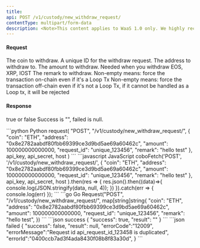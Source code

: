 ```yaml
---
title: 
api: POST /v1/custody/new_withdraw_request/ 
contentType: multipart/form-data
description: <Note>This content applies to WaaS 1.0 only. We highly recommend that you upgrade to [WaaS 2.0](/v2/guides/overview/introduction).</Note> This endpoint allows users to create a new withdraw request for a specified coin. The request requires authentication and the necessary parameters include the coin, request ID, withdraw address, and amount. Optional parameters include a memo, force_external, and force_internal. The response will contain information about the newly created withdraw request.
---
```


#### Request
<ParamField body="coin" type="String" required>The coin to withdraw.</ParamField>
<ParamField body="request_id" type="String" required>A unique ID for the withdraw request.</ParamField>
<ParamField body="address" type="String" required>The address to withdraw to.</ParamField>
<ParamField body="amount" type="Int" required>The amount to withdraw.</ParamField>
<ParamField body="memo" type="String" >Needed when you withdraw EOS, XRP, IOST</ParamField>
<ParamField body="remark" type="String" >The remark to withdraw.</ParamField>
<ParamField body="force_external" type="String" >Non-empty means: force the transaction on-chain even if it's a Loop Tx</ParamField>
<ParamField body="force_internal" type="String" >Non-empty means: force the transaction off-chain even if it's not a Loop Tx, if it cannot be handled as a Loop tx, it will be rejected</ParamField>

#### Response
<ResponseField name="success" type="bool">true or false</ResponseField>
<ResponseField name="result" type="String" >Success is "", failed is null.</ResponseField>


<RequestExample>
```python Python
request(
    "POST",
    "/v1/custody/new_withdraw_request/",
    {
        "coin": "ETH",
        "address": "0x8e2782aabdf80fbb69399ce3d9bd5ae69a60462c",
        "amount": 100000000000000,
        "request_id": "unique_123456",
        "remark": "hello test"
    },
    api_key, api_secret, host
)
```
```javascript JavaScript
coboFetch('POST', '/v1/custody/new_withdraw_request/',
        {
            "coin": "ETH",
            "address": "0x8e2782aabdf80fbb69399ce3d9bd5ae69a60462c",
            "amount": 100000000000000,
            "request_id": "unique_123456",
            "remark": "hello test"
        },
        api_key, api_secret, host
    ).then(res => {
        res.json().then((data)=>{
            console.log(JSON.stringify(data, null, 4));
        })
    }).catch(err => {
        console.log(err)
    });
```
```go Go
Request("POST", "/v1/custody/new_withdraw_request/", map[string]string{
    "coin": "ETH",
    "address": "0x8e2782aabdf80fbb69399ce3d9bd5ae69a60462c",
    "amount": 100000000000000,
    "request_id": "unique_123456",
    "remark": "hello test",
})
```
</RequestExample>

<ResponseExample>
```json success
{
  "success": true,
  "result": ""
}
```
```json failed
{
    "success": false,
    "result": null,
    "errorCode":"12009",
    "errorMessage":"Request id api_request_id_123458 is duplicated",
    "errorId":"0400ccb7ad3f4ada8430f08b8f83a30d",
}
```
</ResponseExample>
